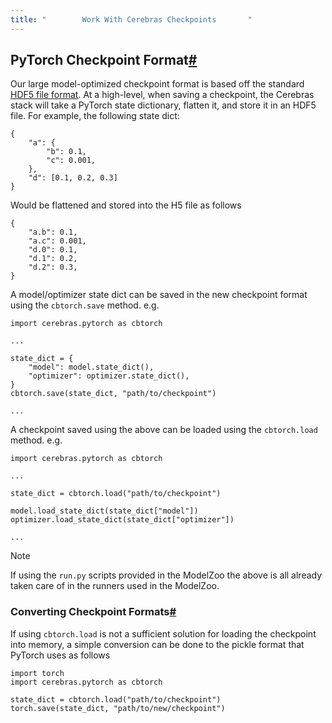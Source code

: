 ```yaml
---
title: "        Work With Cerebras Checkpoints       "
---
```

  
PyTorch Checkpoint Format[#](#pytorch-checkpoint-format "Permalink to this headline")
-------------------------------------------------------------------------------------

Our large model-optimized checkpoint format is based off the standard [HDF5 file format](https://docs.h5py.org/en/stable/index.html). At a high-level, when saving a checkpoint, the Cerebras stack will take a PyTorch state dictionary, flatten it, and store it in an HDF5 file. For example, the following state dict:

```
{
    "a": {
        "b": 0.1,
        "c": 0.001,
    },
    "d": [0.1, 0.2, 0.3]
}

```

Would be flattened and stored into the H5 file as follows
```
{
    "a.b": 0.1,
    "a.c": 0.001,
    "d.0": 0.1,
    "d.1": 0.2,
    "d.2": 0.3,
}

```

A model/optimizer state dict can be saved in the new checkpoint format using the `cbtorch.save` method. e.g.
```
import cerebras.pytorch as cbtorch

...

state_dict = {
    "model": model.state_dict(),
    "optimizer": optimizer.state_dict(),
}
cbtorch.save(state_dict, "path/to/checkpoint")

...

```

A checkpoint saved using the above can be loaded using the `cbtorch.load` method. e.g.
```
import cerebras.pytorch as cbtorch

...

state_dict = cbtorch.load("path/to/checkpoint")

model.load_state_dict(state_dict["model"])
optimizer.load_state_dict(state_dict["optimizer"])

...
```
<note>
Note

If using the `run.py` scripts provided in the ModelZoo the above is all already taken care of in the runners used in the ModelZoo.
</note>
### Converting Checkpoint Formats[#](#converting-checkpoint-formats "Permalink to this headline")

If using `cbtorch.load` is not a sufficient solution for loading the checkpoint into memory, a simple conversion can be done to the pickle format that PyTorch uses as follows
```
import torch
import cerebras.pytorch as cbtorch

state_dict = cbtorch.load("path/to/checkpoint")
torch.save(state_dict, "path/to/new/checkpoint")

```
